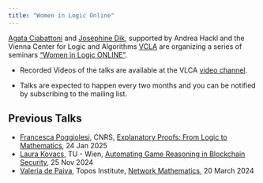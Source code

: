 ```yaml
---
title: "Women in Logic Online"
---
```


<p> [Agata Ciabattoni](https://www.logic.at/staff/agata/) and [Josephine Dik](https://josephinedik.github.io/), 
supported by Andrea Hackl and the Vienna Center for Logic and Algorithms [VCLA](https://www.vcla.at/) are organizing a series of seminars
["Women in Logic ONLINE"](https://www.vcla.at/women-in-logic/).

* Recorded Videos of the talks are available at the VLCA [video channel](https://www.youtube.com/playlist?list=PLdqgJshpd1aWOGdqfrloD69Ev1MSPd0Wg).

* Talks are expected to happen every two months and you can be notified by subscribing to the mailing list.

<h2> Previous Talks </h2>

<ul> 
  <li>  [Francesca Poggiolesi](https://sites.google.com/site/poggiolesi/home), CNRS, [Explanatory Proofs: From Logic to Mathematics](https://www.vcla.at/2025/01/women-in-logic-online-talk-with-francesca-poggiolesi/), 24 Jan 2025 </li>

<li>  [Laura Kovacs](http://lkovacs.com/), TU - Wien, [Automating Game Reasoning in Blockchain Security](https://www.vcla.at/2024/10/women-in-logic-online-talk-announcement/), 25 Nov 2024 </li>

<li>  [Valeria de Paiva](http://vcvpaiva.github.io/), Topos Institute, [Network Mathematics](https://www.vcla.at/2024/02/women-in-logic-online/), 20 March 2024 </li>
</ul>
</p>


